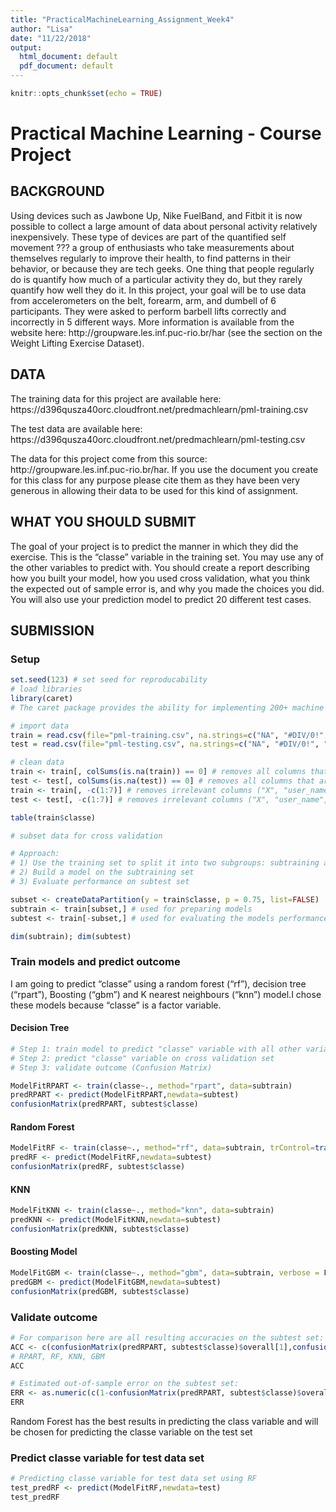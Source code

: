 ```yaml
---
title: "PracticalMachineLearning_Assignment_Week4"
author: "Lisa"
date: "11/22/2018"
output:
  html_document: default
  pdf_document: default
---
```


```r
knitr::opts_chunk$set(echo = TRUE)
```

###################################################
# Practical Machine Learning - Course Project
###################################################

## BACKGROUND
Using devices such as Jawbone Up, Nike FuelBand, and Fitbit it is now possible to collect a large amount of data about personal activity relatively inexpensively.
These type of devices are part of the quantified self movement ??? a group of enthusiasts who take measurements about themselves regularly to improve their health, to find patterns in their behavior, or because they are tech geeks.
One thing that people regularly do is quantify how much of a particular activity they do, but they rarely quantify how well they do it. In this project, your goal will be to use data from accelerometers on the belt, forearm, arm, and dumbell of 6 participants. They were asked to perform barbell lifts correctly and incorrectly in 5 different ways.
More information is available from the website here: http://groupware.les.inf.puc-rio.br/har (see the section on the Weight Lifting Exercise Dataset).

## DATA
The training data for this project are available here:
https://d396qusza40orc.cloudfront.net/predmachlearn/pml-training.csv

The test data are available here:
https://d396qusza40orc.cloudfront.net/predmachlearn/pml-testing.csv

The data for this project come from this source: http://groupware.les.inf.puc-rio.br/har.
If you use the document you create for this class for any purpose please cite them as they have been very generous in allowing their data to be used for this kind of assignment.

## WHAT YOU SHOULD SUBMIT
The goal of your project is to predict the manner in which they did the exercise.
This is the "classe" variable in the training set. You may use any of the other variables to predict with.
You should create a report describing how you built your model, how you used cross validation, what you think the expected out of sample error is, and why you made the choices you did.
You will also use your prediction model to predict 20 different test cases.

## SUBMISSION

### Setup
```r
set.seed(123) # set seed for reproducability
# load libraries 
library(caret)
# The caret package provides the ability for implementing 200+ machine learning algorithms.

# import data
train = read.csv(file="pml-training.csv", na.strings=c("NA", "#DIV/0!", "")) 
test = read.csv(file="pml-testing.csv", na.strings=c("NA", "#DIV/0!", "")) 

# clean data
train <- train[, colSums(is.na(train)) == 0] # removes all columns that are NA only
test <- test[, colSums(is.na(test)) == 0] # removes all columns that are NA only
train <- train[, -c(1:7)] # removes irrelevant columns ("X", "user_name", timestamps, etc)
test <- test[, -c(1:7)] # removes irrelevant columns ("X", "user_name", timestamps, etc)

table(train$classe)
```

```r
# subset data for cross validation

# Approach:
# 1) Use the training set to split it into two subgroups: subtraining and subtest set
# 2) Build a model on the subtraining set
# 3) Evaluate performance on subtest set

subset <- createDataPartition(y = train$classe, p = 0.75, list=FALSE)
subtrain <- train[subset,] # used for preparing models
subtest <- train[-subset,] # used for evaluating the models performance on unseen data

dim(subtrain); dim(subtest)
```

### Train models and predict outcome
I am going to predict "classe" using a random forest ("rf"), decision tree ("rpart"), Boosting ("gbm") and K nearest neighbours ("knn") model.I chose these models because "classe" is a factor variable. 

#### Decision Tree
```r
# Step 1: train model to predict "classe" variable with all other variables
# Step 2: predict "classe" variable on cross validation set
# Step 3: validate outcome (Confusion Matrix)

ModelFitRPART <- train(classe~., method="rpart", data=subtrain)
predRPART <- predict(ModelFitRPART,newdata=subtest)
confusionMatrix(predRPART, subtest$classe)
```

#### Random Forest
```r
ModelFitRF <- train(classe~., method="rf", data=subtrain, trControl=trainControl(method="cv"), number = 10) 
predRF <- predict(ModelFitRF,newdata=subtest)
confusionMatrix(predRF, subtest$classe)
```
#### KNN
```r
ModelFitKNN <- train(classe~., method="knn", data=subtrain)
predKNN <- predict(ModelFitKNN,newdata=subtest)
confusionMatrix(predKNN, subtest$classe)
```
#### Boosting Model
```r
ModelFitGBM <- train(classe~., method="gbm", data=subtrain, verbose = F, trControl = trainControl(method = "cv", number = 10))
predGBM <- predict(ModelFitGBM,newdata=subtest)
confusionMatrix(predGBM, subtest$classe)
```

### Validate outcome
```r
# For comparison here are all resulting accuracies on the subtest set:
ACC <- c(confusionMatrix(predRPART, subtest$classe)$overall[1],confusionMatrix(predRF, subtest$classe)$overall[1], confusionMatrix(predKNN, subtest$classe)$overall[1], confusionMatrix(predGBM, subtest$classe)$overall[1])
# RPART, RF, KNN, GBM
ACC
```

```r
# Estimated out-of-sample error on the subtest set:
ERR <- as.numeric(c(1-confusionMatrix(predRPART, subtest$classe)$overall[1],1-confusionMatrix(predRF, subtest$classe)$overall[1], 1-confusionMatrix(predKNN, subtest$classe)$overall[1], 1-confusionMatrix(predGBM, subtest$classe)$overall[1]))
ERR

```


Random Forest has the best results in predicting the class variable and will be chosen for predicting the classe variable on the test set

### Predict classe variable for test data set
```r
# Predicting classe variable for test data set using RF
test_predRF <- predict(ModelFitRF,newdata=test)
test_predRF
```
